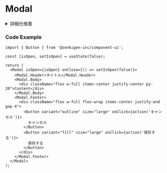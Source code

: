 
<Meta title="Modal" of={ModalStories} />

# Modal

<details>
  <summary>詳細仕様書</summary>
  <div style={{ padding: '12px 36px 36px 36px', backgroundColor: '#f9fafb', borderRadius: '4px' }}>
    <p>※ 目次のアンカーリンクは使用できません。</p>
    <Markdown>{modalSpec}</Markdown>
  </div>
</details>

<Canvas>
  <Story of={Component} />
</Canvas>

<Controls of={Component} />

### Code Example

```tsx
import { Button } from '@zenkigen-inc/component-ui';

const [isOpen, setIsOpen] = useState(false);

return (
  <Modal isOpen={isOpen} onClose={() => setIsOpen(false)}>
    <Modal.Header>タイトル</Modal.Header>
    <Modal.Body>
      <div className="flex w-full items-center justify-center py-20">Content</div>
    </Modal.Body>
    <Modal.Footer>
      <div className="flex w-full flex-wrap items-center justify-end gap-4">
        <Button variant="outline" size="large" onClick={action('キャンセル')}>
          キャンセル
        </Button>
        <Button variant="fill" size="large" onClick={action('保存する')}>
          保存する
        </Button>
      </div>
    </Modal.Footer>
  </Modal>
);
```
